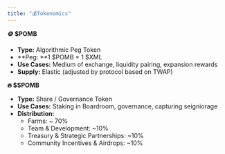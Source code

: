 ```yaml
---
title: "💰Tokenomics"
---
```


**🪙 \$POMB**

- **Type:** Algorithmic Peg Token
- **Peg: **1 \$POMB = 1 \$XML
- **Use Cases:** Medium of exchange, liquidity pairing, expansion rewards
- **Supply:** Elastic (adjusted by protocol based on TWAP)

**🔥 \$SPOMB**

- **Type:** Share / Governance Token
- **Use Cases:** Staking in Boardroom, governance, capturing seigniorage
- **Distribution:**
  - Farms: ~ 70%
  - Team & Development: ~10%
  - Treasury & Strategic Partnerships: ~10%
  - Community Incentives & Airdrops: ~10%

